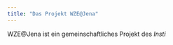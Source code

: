 ---
title: "Das Projekt WZE@Jena"
---

WZE\@Jena ist ein gemeinschaftliches Projekt des *Insti*
